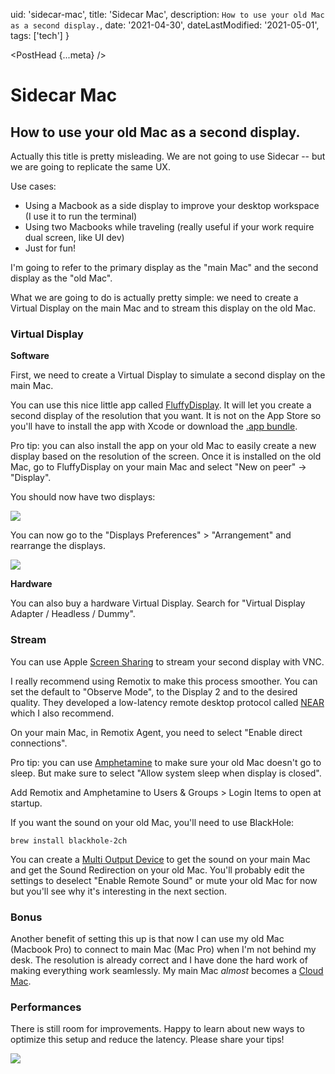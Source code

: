   uid: 'sidecar-mac',
  title: 'Sidecar Mac',
  description: `How to use your old Mac as a second display.`,
  date: '2021-04-30',
  dateLastModified: '2021-05-01',
  tags: ['tech']
}

<PostHead {...meta} />

# Sidecar Mac

## How to use your old Mac as a second display.

Actually this title is pretty misleading. We are not going to use Sidecar --
but we are going to replicate the same UX.

Use cases:

- Using a Macbook as a side display to improve your desktop workspace (I use it to run the terminal)
- Using two Macbooks while traveling (really useful if your work require dual screen, like UI dev)
- Just for fun!

I'm going to refer to the primary display as the "main Mac" and the second display as the "old Mac".

What we are going to do is actually pretty simple: we need to create a
Virtual Display on the main Mac and to stream this display on the old Mac.

### Virtual Display

**Software**

First, we need to create a Virtual Display to simulate a second display on the main Mac.

You can use this nice little app called [FluffyDisplay](https://github.com/tml1024/FluffyDisplay).
It will let you create a second display of the resolution that you want.
It is not on the App Store so you'll have to install the app with Xcode or download the [.app bundle](https://github.com/tml1024/FluffyDisplay/releases).

Pro tip: you can also install the app on your old Mac to
easily create a new display based on the resolution of the screen. Once it is installed
on the old Mac, go to FluffyDisplay on your main Mac and select "New on peer" -> "Display".

You should now have two displays:

<img src="https://axeldelafosse.com/images/sidecar-mac-displays.png" />

You can now go to the "Displays Preferences" > "Arrangement" and rearrange the displays.

<img src="https://axeldelafosse.com/images/sidecar-mac-arrangement.png" />

**Hardware**

You can also buy a hardware Virtual Display. Search for "Virtual Display Adapter / Headless / Dummy".

### Stream

You can use Apple [Screen Sharing](https://support.apple.com/guide/mac-help/share-the-screen-of-another-mac-mh14066/mac)
to stream your second display with VNC.

I really recommend using Remotix to make this process smoother.
You can set the default to "Observe Mode", to the Display 2 and to the desired quality.
They developed a low-latency remote desktop protocol called [NEAR](https://remotix.com/help/cloud/near/)
which I also recommend.

On your main Mac, in Remotix Agent, you need to select "Enable direct connections".

Pro tip: you can use [Amphetamine](https://apps.apple.com/us/app/amphetamine/id937984704)
to make sure your old Mac doesn't go to sleep.
But make sure to select "Allow system sleep when display is closed".

Add Remotix and Amphetamine to Users & Groups > Login Items to open at startup.

If you want the sound on your old Mac, you'll need to use BlackHole:

`brew install blackhole-2ch`

You can create a [Multi Output Device](https://github.com/ExistentialAudio/BlackHole/wiki/Multi-Output-Device)
to get the sound on your main Mac and get the Sound Redirection on your old Mac.
You'll probably edit the settings to deselect "Enable Remote Sound" or
mute your old Mac for now but you'll see why it's interesting in the next section.

### Bonus

Another benefit of setting this up is that now I can use my old Mac (Macbook Pro) to
connect to main Mac (Mac Pro) when I'm not behind my desk. The resolution is already correct
and I have done the hard work of making everything work seamlessly.
My main Mac _almost_ becomes a [Cloud Mac](/blog/drafts/cloud-mac).

### Performances

There is still room for improvements. Happy to learn about new ways to optimize
this setup and reduce the latency. Please share your tips!

<img src="https://axeldelafosse.com/images/workspace.jpg" />
